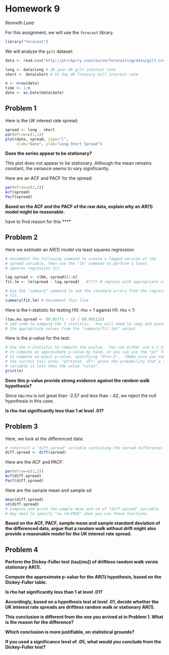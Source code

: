 Homework 9
==========
*Kenneth Luna*

For this assignment, we will use the `forecast` library.
```r
library("forecast")
```

We will analyze the `gilt` dataset:
```r
data <- read.csv("http://ptrckprry.com/course/forecasting/data/gilt.csv")

long <- data$long # 20 year UK gilt interest rate
short <- data$short # 91 day UK Treasury bill interest rate

n <- nrow(data)
time <- 1:n
date <- as.Date(data$date)
```


Problem 1
---------

Here is the UK interest rate spread:

```r
spread <- long - short
par(mfrow=c(1,1))
plot(date, spread, type="l",
     xlab="Date", ylab="Long-Short Spread")
```

**Does the series appear to be stationary?**

This plot does not appear to be stationary. Although the mean remains constant, the variance seems to vary significantly.  

Here are an ACF and PACF for the spread:

```r
par(mfrow=c(1,2))
Acf(spread)
Pacf(spread)
```

**Based on the ACF and the PACF of the raw data, explain why an AR(1) model
might be reasonable.**

have to find reason for this **** 

Problem 2
---------

Here we estimate an AR(1) model via least squares regression:

```r
# Uncomment the following command to create a lagged-version of the
# spread variable, then use the "lm" command to perform a least
# squares regression fit.

lag.spread <- c(NA, spread)[1:n]
fit.lm <- lm(spread ~ lag.spread)   #???? # replace with appropriate call to "lm" command

# Use the "summary" command to see the standard errors from the regression
# fit.
summary(fit.lm) # Uncomment this line
```


Here is the t-statistic for testing H0: rho = 1 against H1: rho < 1:

```r
(tau.mu.spread <- (0.85771 - 1) / (0.04512))
# add code to compute the t statistic.  You will need to copy and paste
# the appropriate values from the "summary(fit.lm)" output.
```

Here is the p-value for the test:
```r
# Use the t-statistic to compute the pvalue.  You can either use a z table
# to compute an approximate p-value by hand, or you can use the "pt" function
# to compute an exact p-value, specifying "df=n-2".  (Make sure you compute
# the correct tail area; "pt(tstat, df)" gives the probability that a t random
# variable is less than the value "tstat".
print(n)
```

**Does this p-value provide strong evidence against the random walk
hypothesis?**

Since tau.mu is not great than -2.57 and less than -.42, we reject the null hypothesis in this case. 

**Is rho-hat significantly less than 1 at level .01?**



Problem 3
---------

Here, we look at the differenced data:

```r
# construct a "diff.spread" variable containing the spread differences
diff.spread <- diff(spread)
```

Here are the ACF and PACF:

```r
par(mfrow=c(1,2))
Acf(diff.spread)
Pacf(diff.spread)
```

Here are the sample mean and sample sd
```r
mean(diff.spread)
sd(diff.spread)
# Compute and print the sample mean and sd of "diff.spread" variable.  You
# may need to specify "na.rm=TRUE" when you use these functions.
```

**Based on the ACF, PACF, sample mean and sample standard deviation of the
differenced data, argue that a random walk without drift might also provide a
reasonable model for the UK interest rate spread.**



Problem 4
---------

**Perform the Dickey-Fuller test (tau[mu]) of driftless random walk versis
stationary AR(1).**


**Compute the approximate p-value for the AR(1) hypothesis, based on the
Dickey-Fuller table.**



**Is rho hat significantly less than 1 at level .01?**



**Accordingly, based on a hypothesis test at level .01, decide whether the UK
interest rate spreads are driftless random walk or stationary AR(1).**


**This conclusion is different from the one you arrived at in Problem 1.  What
is the reason for the difference?**


**Which conclusion is more justifiable, on statistical grounds?**



**If you used a significance level of .05, what would you conclude from the
Dickey-Fuller test?**

